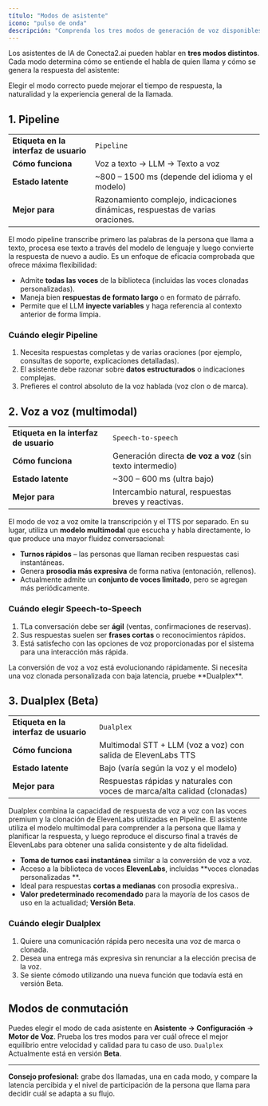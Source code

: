 ```yaml
---
título: "Modos de asistente"
icono: "pulso de onda"
descripción: "Comprenda los tres modos de generación de voz disponibles para sus asistentes de IA y cuándo usar cada uno."
---
```


Los asistentes de IA de Conecta2.ai pueden hablar en **tres modos distintos**. Cada modo determina cómo se entiende el habla de quien llama y cómo se genera la respuesta del asistente:

<Callout>
Elegir el modo correcto puede mejorar el tiempo de respuesta, la naturalidad y la experiencia general de la llamada.
</Callout>

## 1. Pipeline

| | |
|---|---|
| **Etiqueta en la interfaz de usuario** | `Pipeline` |
| **Cómo funciona** | Voz a texto → LLM → Texto a voz |
| **Estado latente** | ~800 – 1500 ms (depende del idioma y el modelo) |
| **Mejor para** | Razonamiento complejo, indicaciones dinámicas, respuestas de varias oraciones. |

El modo pipeline transcribe primero las palabras de la persona que llama a texto, procesa ese texto a través del modelo de lenguaje y luego convierte la respuesta de nuevo a audio. Es un enfoque de eficacia comprobada que ofrece máxima flexibilidad:

- Admite **todas las voces** de la biblioteca (incluidas las voces clonadas personalizadas).
- Maneja bien **respuestas de formato largo** o en formato de párrafo.
- Permite que el LLM  **inyecte variables** y haga referencia al contexto anterior de forma limpia.

### Cuándo elegir Pipeline

1. Necesita respuestas completas y de varias oraciones (por ejemplo, consultas de soporte, explicaciones detalladas).
2. El asistente debe razonar sobre **datos estructurados** o indicaciones complejas.
3. Prefieres el control absoluto de la voz hablada (voz clon o de marca).

## 2. Voz a voz (multimodal)

| | |
|---|---|
| **Etiqueta en la interfaz de usuario** | `Speech-to-speech` |
| **Cómo funciona** | Generación directa **de voz a voz** (sin texto intermedio) |
| **Estado latente** | ~300 – 600 ms (ultra bajo) |
| **Mejor para** | Intercambio natural, respuestas breves y reactivas. |

El modo de voz a voz omite la transcripción y el TTS por separado. En su lugar, utiliza un **modelo multimodal** que escucha y habla directamente, lo que produce una mayor fluidez conversacional:

- **Turnos rápidos** – las personas que llaman reciben respuestas casi instantáneas.
- Genera **prosodia más expresiva** de forma nativa (entonación, rellenos).
- Actualmente admite un **conjunto de voces limitado**, pero se agregan más periódicamente.

### Cuándo elegir Speech-to-Speech

1. TLa conversación debe ser **ágil** (ventas, confirmaciones de reservas).
2. Sus respuestas suelen ser **frases cortas** o reconocimientos rápidos.
3. Está satisfecho con las opciones de voz proporcionadas por el sistema para una interacción más rápida.

<Note>
La conversión de voz a voz está evolucionando rápidamente. Si necesita una voz clonada personalizada con baja latencia, pruebe **Dualplex**.
</Note>

## 3. Dualplex (Beta)

| | |
|---|---|
| **Etiqueta en la interfaz de usuario** | `Dualplex` |
| **Cómo funciona** | Multimodal STT + LLM (voz a voz) con salida de  ElevenLabs TTS |
| **Estado latente** | Bajo (varía según la voz y el modelo) |
| **Mejor para** | Respuestas rápidas y naturales con voces de marca/alta calidad (clonadas) |

Dualplex combina la capacidad de respuesta de voz a voz con las voces premium y la clonación de ElevenLabs utilizadas en Pipeline. El asistente utiliza el modelo multimodal para comprender a la persona que llama y planificar la respuesta, y luego reproduce el discurso final a través de ElevenLabs para obtener una salida consistente y de alta fidelidad.

- **Toma de turnos casi instantánea** similar a la conversión de voz a voz.
- Acceso a la biblioteca de voces **ElevenLabs**, incluidas **voces clonadas personalizadas **.
- Ideal para respuestas **cortas a medianas** con prosodia expresiva..
- **Valor predeterminado recomendado** para la mayoría de los casos de uso en la actualidad; **Versión Beta**.

### Cuándo elegir Dualplex

1. Quiere una comunicación rápida pero necesita una voz de marca o clonada.
2. Desea una entrega más expresiva sin renunciar a la elección precisa de la voz.
3. Se siente cómodo utilizando una nueva función que todavía está en versión Beta.
 
## Modos de conmutación

Puedes elegir el modo de cada asistente en **Asistente → Configuración → Motor de Voz**. Prueba los tres modos para ver cuál ofrece el mejor equilibrio entre velocidad y calidad para tu caso de uso. `Dualplex` Actualmente está en versión **Beta**.

---

**Consejo profesional:** grabe dos llamadas, una en cada modo, y compare la latencia percibida y el nivel de participación de la persona que llama para decidir cuál se adapta a su flujo. 
